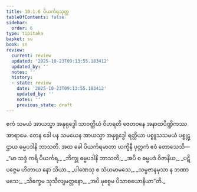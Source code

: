 ```yaml
---
title: 10.1.6 ပိယင်္ကရသုတ္တ
tableOfContents: false
sidebar:
  order: 6
type: tipitaka
basket: su
book: sn
review:
  current: review
  updated: '2025-10-23T09:13:55.183412'
  updated_by: ''
  notes: ''
  history:
  - state: review
    date: '2025-10-23T09:13:55.183412'
    updated_by: ''
    notes: ''
    previous_state: draft
---
```



<ReviewStatus review={frontmatter.review} showDetails={true} />

<HypothesisAnnotation frontmatter={frontmatter} />

<DynamicBreadcrumb />

<Division number="240" book="sn" e="ch" v="18" p="315">

<Paragraph number="1479" book="sn">
ဧကံ သမယံ အာယသ္မာ အနုရုဒ္ဓေါ သာဝတ္ထိယံ ဝိဟရတိ ဇေတဝနေ အနာထပိဏ္ဍိကဿ အာရာမေ. တေန ခေါ ပန သမယေန အာယသ္မာ အနုရုဒ္ဓေါ ရတ္တိယာ ပစ္စူသသမယံ ပစ္စုဋ္ဌာယ ဓမ္မပဒါနိ ဘာသတိ. အထ ခေါ ပိယင်္ကရမာတာ ယက္ခိနီ ပုတ္တကံ ဧဝံ တောသေသိ—
</Paragraph>

<Paragraph number="1480" type="verses" book="sn">
_“မာ သဒ္ဒံ ကရိ ပိယင်္ကရ,_  
_ဘိက္ခု ဓမ္မပဒါနိ ဘာသတိ;_  
_အပိ စ ဓမ္မပဒံ ဝိဇာနိယ,_  
_ပဋိပဇ္ဇေမ ဟိတာယ နော သိယာ._  

</Paragraph>

<Paragraph number="1481" type="verses" book="sn">
_ပါဏေသု စ သံယမာမသေ,_  
_သမ္ပဇာနမုသာ န ဘဏာမသေ;_  
_သိက္ခေမ သုသီလျမတ္တနော,_  
_အပိ မုစ္စေမ ပိသာစယောနိယာ”တိ._
</Paragraph>
</Division>